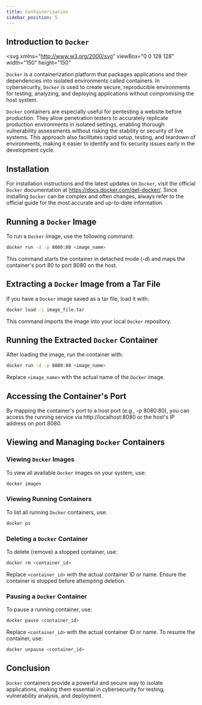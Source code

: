 ```yaml
---
title: Containerization
sidebar_position: 5
---
```


## Introduction to `Docker`

<svg
  xmlns="http://www.w3.org/2000/svg"
  viewBox="0 0 128 128"
  width="150"
  height="150"
>
  <path
    fill-rule="evenodd"
    clip-rule="evenodd"
    fill="#3A4D54"
    d="M73.8 50.8h11.3v11.5h5.7c2.6 0 5.3-.5 7.8-1.3 1.2-.4 2.6-1 3.8-1.7-1.6-2.1-2.4-4.7-2.6-7.3-.3-3.5.4-8.1 2.8-10.8l1.2-1.4 1.4 1.1c3.6 2.9 6.5 6.8 7.1 11.4 4.3-1.3 9.3-1 13.1 1.2l1.5.9-.8 1.6c-3.2 6.2-9.9 8.2-16.4 7.8-9.8 24.3-31 35.8-56.8 35.8-13.3 0-25.5-5-32.5-16.8l-.1-.2-1-2.1c-2.4-5.2-3.1-10.9-2.6-16.6l.2-1.7h9.6V50.8h11.3V39.6h22.5V28.3h13.5v22.5z"
  />
  <path
    fill="#00AADA"
    d="M110.4 55.1c.8-5.9-3.6-10.5-6.4-12.7-3.1 3.6-3.6 13.2 1.3 17.2-2.8 2.4-8.5 4.7-14.5 4.7H18.6c-.6 6.2.5 11.9 3 16.8l.8 1.5c.5.9 1.1 1.7 1.7 2.6 3 .2 5.7.3 8.2.2 4.9-.1 8.9-.7 12-1.7.5-.2.9.1 1.1.5.2.5-.1.9-.5 1.1-.4.1-.8.3-1.3.4-2.4.7-5 1.1-8.3 1.3h-.6c-1.3.1-2.7.1-4.2.1-1.6 0-3.1 0-4.9-.1 6 6.8 15.4 10.8 27.2 10.8 25 0 46.2-11.1 55.5-35.9 6.7.7 13.1-1 16-6.7-4.5-2.7-10.5-1.8-13.9-.1z"
  />
  <path
    fill="#28B8EB"
    d="M110.4 55.1c.8-5.9-3.6-10.5-6.4-12.7-3.1 3.6-3.6 13.2 1.3 17.2-2.8 2.4-8.5 4.7-14.5 4.7h-68c-.3 9.5 3.2 16.7 9.5 21 4.9-.1 8.9-.7 12-1.7.5-.2.9.1 1.1.5.2.5-.1.9-.5 1.1-.4.1-.8.3-1.3.4-2.4.7-5.2 1.2-8.5 1.4l-.1-.1c8.5 4.4 20.8 4.3 35-1.1 15.8-6.1 30.6-17.7 40.9-30.9-.2.1-.4.1-.5.2z"
  />
  <path
    fill="#028BB8"
    d="M18.7 71.8c.4 3.3 1.4 6.4 2.9 9.3l.8 1.5c.5.9 1.1 1.7 1.7 2.6 3 .2 5.7.3 8.2.2 4.9-.1 8.9-.7 12-1.7.5-.2.9.1 1.1.5.2.5-.1.9-.5 1.1-.4.1-.8.3-1.3.4-2.4.7-5.2 1.2-8.5 1.4h-.4c-1.3.1-2.7.1-4.1.1-1.6 0-3.2 0-4.9-.1 6 6.8 15.5 10.8 27.3 10.8 21.4 0 40-8.1 50.8-26H18.7v-.1z"
  />
  <path
    fill="#019BC6"
    d="M23.5 71.8c1.3 5.8 4.3 10.4 8.8 13.5 4.9-.1 8.9-.7 12-1.7.5-.2.9.1 1.1.5.2.5-.1.9-.5 1.1-.4.1-.8.3-1.3.4-2.4.7-5.2 1.2-8.6 1.4 8.5 4.4 20.8 4.3 34.9-1.1 8.5-3.3 16.8-8.2 24.2-14.1H23.5z"
  />
  <path
    fill-rule="evenodd"
    clip-rule="evenodd"
    fill="#00ACD3"
    d="M28.4 52.7h9.8v9.8h-9.8v-9.8zm.8.8h.8v8.1h-.8v-8.1zm1.4 0h.8v8.1h-.8v-8.1zm1.5 0h.8v8.1h-.8v-8.1zm1.5 0h.8v8.1h-.8v-8.1zm1.5 0h.8v8.1h-.8v-8.1zm1.5 0h.8v8.1h-.8v-8.1zm3-12h9.8v9.8h-9.8v-9.8zm.9.8h.8v8.1h-.8v-8.1zm1.4 0h.8v8.1h-.8v-8.1zm1.5 0h.8v8.1h-.8v-8.1zm1.5 0h.8v8.1h-.8v-8.1zm1.4 0h.8v8.1h-.8v-8.1zm1.5 0h.8v8.1h-.8v-8.1z"
  />
  <path
    fill-rule="evenodd"
    clip-rule="evenodd"
    fill="#23C2EE"
    d="M39.6 52.7h9.8v9.8h-9.8v-9.8zm.9.8h.8v8.1h-.8v-8.1zm1.4 0h.8v8.1h-.8v-8.1zm1.5 0h.8v8.1h-.8v-8.1zm1.5 0h.8v8.1h-.8v-8.1zm1.4 0h.8v8.1h-.8v-8.1zm1.5 0h.8v8.1h-.8v-8.1z"
  />
  <path
    fill-rule="evenodd"
    clip-rule="evenodd"
    fill="#00ACD3"
    d="M50.9 52.7h9.8v9.8h-9.8v-9.8zm.8.8h.8v8.1h-.8v-8.1zm1.5 0h.8v8.1h-.8v-8.1zm1.5 0h.8v8.1h-.8v-8.1zm1.4 0h.8v8.1h-.8v-8.1zm1.5 0h.8v8.1h-.8v-8.1zm1.5 0h.8v8.1h-.8v-8.1z"
  />
  <path
    fill-rule="evenodd"
    clip-rule="evenodd"
    fill="#23C2EE"
    d="M50.9 41.5h9.8v9.8h-9.8v-9.8zm.8.8h.8v8.1h-.8v-8.1zm1.5 0h.8v8.1h-.8v-8.1zm1.5 0h.8v8.1h-.8v-8.1zm1.4 0h.8v8.1h-.8v-8.1zm1.5 0h.8v8.1h-.8v-8.1zm1.5 0h.8v8.1h-.8v-8.1zm3.1 10.4H72v9.8h-9.8v-9.8zm.8.8h.8v8.1H63v-8.1zm1.5 0h.8v8.1h-.8v-8.1zm1.4 0h.8v8.1h-.8v-8.1zm1.5 0h.8v8.1h-.8v-8.1zm1.5 0h.8v8.1h-.8v-8.1zm1.5 0h.8v8.1h-.8v-8.1z"
  />
  <path
    fill-rule="evenodd"
    clip-rule="evenodd"
    fill="#00ACD3"
    d="M62.2 41.5H72v9.8h-9.8v-9.8zm.8.8h.8v8.1H63v-8.1zm1.5 0h.8v8.1h-.8v-8.1zm1.4 0h.8v8.1h-.8v-8.1zm1.5 0h.8v8.1h-.8v-8.1zm1.5 0h.8v8.1h-.8v-8.1zm1.5 0h.8v8.1h-.8v-8.1z"
  />
  <path
    fill-rule="evenodd"
    clip-rule="evenodd"
    fill="#23C2EE"
    d="M62.2 30.2H72V40h-9.8v-9.8zm.8.8h.8v8.1H63V31zm1.5 0h.8v8.1h-.8V31zm1.4 0h.8v8.1h-.8V31zm1.5 0h.8v8.1h-.8V31zm1.5 0h.8v8.1h-.8V31zm1.5 0h.8v8.1h-.8V31z"
  />
  <path
    fill-rule="evenodd"
    clip-rule="evenodd"
    fill="#00ACD3"
    d="M73.5 52.7h9.8v9.8h-9.8v-9.8zm.8.8h.8v8.1h-.8v-8.1zm1.4 0h.8v8.1h-.8v-8.1zm1.5 0h.8v8.1h-.8v-8.1zm1.5 0h.8v8.1h-.8v-8.1zm1.5 0h.8v8.1h-.8v-8.1zm1.5 0h.8v8.1h-.8v-8.1z"
  />
  <path
    fill-rule="evenodd"
    clip-rule="evenodd"
    fill="#D4EEF1"
    d="M48.8 78.3c1.5 0 2.7 1.2 2.7 2.7 0 1.5-1.2 2.7-2.7 2.7-1.5 0-2.7-1.2-2.7-2.7 0-1.5 1.2-2.7 2.7-2.7"
  />
  <path
    fill-rule="evenodd"
    clip-rule="evenodd"
    fill="#3A4D54"
    d="M48.8 79.1c.2 0 .5 0 .7.1-.2.1-.4.4-.4.7 0 .4.4.8.8.8.3 0 .6-.2.7-.4.1.2.1.5.1.7 0 1.1-.9 1.9-1.9 1.9-1.1 0-1.9-.9-1.9-1.9 0-1 .8-1.9 1.9-1.9M1.1 72.8h125.4c-2.7-.7-8.6-1.6-7.7-5.2-5 5.7-16.9 4-20 1.2-3.4 4.9-23 3-24.3-.8-4.2 5-17.3 5-21.5 0-1.4 3.8-21 5.7-24.3.8-3 2.8-15 4.5-20-1.2 1.1 3.5-4.9 4.5-7.6 5.2"
  />
  <path
    fill="#BFDBE0"
    d="M56 97.8c-6.7-3.2-10.3-7.5-12.4-12.2-2.5.7-5.5 1.2-8.9 1.4-1.3.1-2.7.1-4.1.1-1.7 0-3.4 0-5.2-.1 6 6 13.6 10.7 27.5 10.8H56z"
  />
  <path
    fill="#D4EEF1"
    d="M46.1 89.9c-.9-1.3-1.8-2.8-2.5-4.3-2.5.7-5.5 1.2-8.9 1.4 2.3 1.2 5.7 2.4 11.4 2.9z"
  />
</svg>

`Docker` is a containerization platform that packages applications and their dependencies into isolated environments called containers. In cybersecurity, `Docker` is used to create secure, reproducible environments for testing, analyzing, and deploying applications without compromising the host system.

`Docker` containers are especially useful for pentesting a website before production. They allow penetration testers to accurately replicate production environments in isolated settings, enabling thorough vulnerability assessments without risking the stability or security of live systems. This approach also facilitates rapid setup, testing, and teardown of environments, making it easier to identify and fix security issues early in the development cycle.

## Installation

For installation instructions and the latest updates on `Docker`, visit the official `Docker` documentation at https://docs.docker.com/get-docker/. Since installing `Docker` can be complex and often changes, always refer to the official guide for the most accurate and up-to-date information.

## Running a `Docker` Image

To run a `Docker` image, use the following command:

```bash
docker run -d -p 8080:80 <image_name>
```

This command starts the container in detached mode (-d) and maps the container's port 80 to port 8080 on the host.

## Extracting a `Docker` Image from a Tar File

If you have a `Docker` image saved as a tar file, load it with:

```bash
docker load -i image_file.tar
```

This command imports the image into your local `Docker` repository.

## Running the Extracted `Docker` Container

After loading the image, run the container with:

```bash
docker run -d -p 8080:80 <image_name>
```

Replace `<image_name>` with the actual name of the `Docker` image.

## Accessing the Container's Port

By mapping the container's port to a host port (e.g., -p 8080:80), you can access the running service via http://localhost:8080 or the host's IP address on port 8080.

## Viewing and Managing `Docker` Containers

### Viewing `Docker` Images

To view all available `Docker` images on your system, use:

```bash
docker images
```

### Viewing Running Containers

To list all running `Docker` containers, use:

```bash
docker ps
```

### Deleting a `Docker` Container

To delete (remove) a stopped container, use:

```bash
docker rm <container_id>
```

Replace `<container_id>` with the actual container ID or name. Ensure the container is stopped before attempting deletion.

### Pausing a `Docker` Container

To pause a running container, use:

```bash
docker pause <container_id>
```

Replace `<container_id>` with the actual container ID or name. To resume the container, use:

```bash
docker unpause <container_id>
```

## Conclusion

`Docker` containers provide a powerful and secure way to isolate applications, making them essential in cybersecurity for testing, vulnerability analysis, and deployment.
